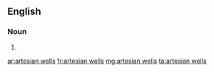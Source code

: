 ==English==

===Noun===
{{head|en|plural|head=[[artesian]] [[well]]s}}

# {{plural of|artesian well|lang=en}}

[[ar:artesian wells]]
[[fr:artesian wells]]
[[mg:artesian wells]]
[[ta:artesian wells]]